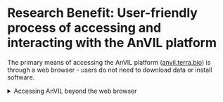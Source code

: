 # Research Benefit: User-friendly process of accessing and interacting with the AnVIL platform

The primary means of accessing the AnVIL platform ([anvil.terra.bio](https://anvil.terra.bio/)) is through a web browser - users do not need to download data or install software.

<details><summary>Accessing AnVIL beyond the web browser</summary>

The platform ([anvil.terra.bio](https://anvil.terra.bio/)) provides a variety of graphical user interfaces (GUIs) as well as optional application programming interface (API) library/command line interfaces to interact with data, analysis solutions, and workflows. Bioconductor packages ([AnVIL](https://www.bioconductor.org/packages/release/bioc/vignettes/AnVIL/inst/doc/Introduction.html), [AnVILGCP](https://www.bioconductor.org/packages/release/bioc/html/AnVILGCP.html), [AnVILWorkflow](https://www.bioconductor.org/packages/release/bioc/html/AnVILWorkflow.html)) offer additional methods for users to programmatically interact with and access AnVIL resources from within AnVIL, or stand-alone computing environments such as a user's laptop.

</details>

